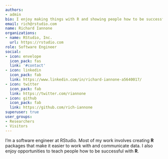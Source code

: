 ```yaml
---
authors:
- admin
bio: I enjoy making things with R and showing people how to be successful with R.
email: rich@rstudio.com
name: Richard Iannone
organizations:
- name: RStudio, Inc.
  url: https://rstudio.com
role: Software Engineer
social:
- icon: envelope
  icon_pack: fas
  link: '#contact'
- icon: linkedin
  icon_pack: fab
  link: https://www.linkedin.com/in/richard-iannone-a5640017/
- icon: twitter
  icon_pack: fab
  link: https://twitter.com/riannone
- icon: github
  icon_pack: fab
  link: https://github.com/rich-iannone
superuser: true
user_groups:
- Researchers
- Visitors
---
```


I'm a software engineer at RStudio. Most of my work involves creating **R** packages that make it easier to work with and communicate data. I also enjoy opportunities to teach people how to be successful with **R**. 
